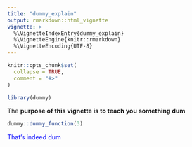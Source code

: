 ```yaml
---
title: "dummy_explain"
output: rmarkdown::html_vignette
vignette: >
  %\VignetteIndexEntry{dummy_explain}
  %\VignetteEngine{knitr::rmarkdown}
  %\VignetteEncoding{UTF-8}
---
```


```r
knitr::opts_chunk$set(
  collapse = TRUE,
  comment = "#>"
)
```

```r
library(dummy)
```

The __purpose of this vignette is to teach you something dum__

```r
dummy::dummy_function(3)
```

<span style="color:blue;">That's indeed dum</span>



